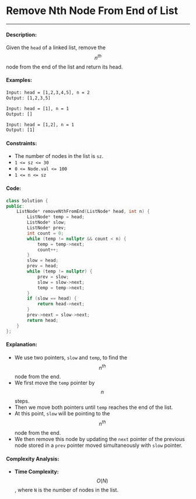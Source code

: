 # Remove Nth Node From End of List

-----

#### Description: 

Given the ```head``` of a linked list, remove the $$n^{th}$$ node from the end of the list and return its head.

#### Examples:

```txt
Input: head = [1,2,3,4,5], n = 2
Output: [1,2,3,5]
```

```txt
Input: head = [1], n = 1
Output: []
```

```txt
Input: head = [1,2], n = 1
Output: [1]

```

#### Constraints: 

- The number of nodes in the list is ```sz```.
- ```1 <= sz <= 30```
- ```0 <= Node.val <= 100```
- ```1 <= n <= sz```

#### Code: 

```cpp
class Solution {
public:
    ListNode* removeNthFromEnd(ListNode* head, int n) {
        ListNode* temp = head;
        ListNode* slow;
        ListNode* prev;
        int count = 0;
        while (temp != nullptr && count < n) {
            temp = temp->next;
            count++;
        }
        slow = head;
        prev = head;
        while (temp != nullptr) {
            prev = slow;
            slow = slow->next;   
            temp = temp->next;         
        }
        if (slow == head) {
            return head->next;
        }
        prev->next = slow->next;
        return head;    
    }
};

```

#### Explanation:

- We use two pointers, ```slow``` and ```temp```, to find the $$n^{th}$$ node from the end.
- We first move the ```temp``` pointer by $$n$$ steps.
- Then we move both pointers until ```temp``` reaches the end of the list.
- At this point, ```slow``` will be pointing to the $$n^{th}$$ node from the end.
- We then remove this node by updating the ```next``` pointer of the previous node stored in a ```prev``` pointer moved simultaneously with ```slow``` pointer. 

#### Complexity Analysis:

- **Time Complexity:** $$O(N)$$, where ```N``` is the number of nodes in the list.